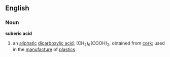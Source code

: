 ==English==
===Noun===
'''suberic acid'''
#{{chemistry}} an [[aliphatic]] [[dicarboxylic acid]], (CH<sub>2</sub>)<sub>6</sub>(COOH)<sub>2</sub>, obtained from [[cork]]; used in the [[manufacture]] of [[plastic]]s
